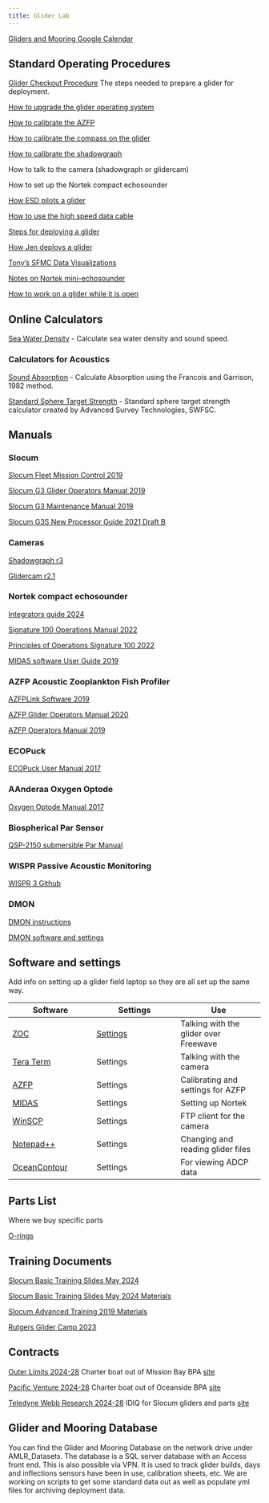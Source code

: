 ```yaml
---
title: Glider Lab
---
```



[Gliders and Mooring Google Calendar](https://calendar.google.com/calendar/embed?src=noaa.gov_v9l4l68ihu9n2svmno3tk1qvec%40group.calendar.google.com&ctz=America%2FLos_Angeles){target="_blank"}

## Standard Operating Procedures

[Glider Checkout Procedure](https://docs.google.com/document/d/1FdrB_BeSkKoy3XOzIwfmd_sm7aAwoaeT9AQfz0bkh8A/edit){target="_blank"} The steps needed to prepare a glider for deployment.

[How to upgrade the glider operating system](https://docs.google.com/document/d/1fospbDFkPfeCtmj6wJtINlZGb13-bkNIAn2fKB5Ek1s/edit){target="_blank"}

[How to calibrate the AZFP](https://docs.google.com/document/d/10sJRgIOPb4awRG6GcpJIfy7RDksZSbjWxIXCW1Xk1Qw/edit){target="_blank"}

[How to calibrate the compass on the glider](https://docs.google.com/document/d/1Ny_K8jxSWA71vFyzvtJ7bK2i5aDPo2gu/edit?usp=sharing&ouid=102683297276185841842&rtpof=true&sd=true){target="_blank"}

[How to calibrate the shadowgraph](https://docs.google.com/document/d/1M9s7rSlgdBHxFnBTdKWelLfpMghZU3p8K5TImlIJ8FI/edit){target="_blank"}

How to talk to the camera (shadowgraph or glidercam)

How to set up the Nortek compact echosounder

[How ESD pilots a glider](https://docs.google.com/document/d/1nPnl30IcK-sAbd-i1x3YUq--M43Z5XNxo1Eev1fYsJM/edit?usp=sharing){target="_blank"}

[How to use the high speed data cable](https://docs.google.com/document/d/10WD0RvmtD3B5yXnNhMeQiUxuK524cDntec29c57cEyI/edit?usp=sharing){target="_blank"}

[Steps for deploying a glider](https://docs.google.com/document/d/1bxen4GvXxmZZoXP24-Mn_2fjzKx7fJx0l_CkeGul-oI/edit){target="_blank"}

[How Jen deploys a glider](https://docs.google.com/document/d/1nHKAF2F_UOV8gzQ825N7KCo8QvZ-3XBhDxQDVqCU6Po/edit?usp=sharing){target="_blank"}

[Tony's SFMC Data Visualizations](https://docs.google.com/document/d/1GgaZyglCF5wDOZruK5Ewc5HsKpwMg3jxkPrCb9s_g4k/edit?usp=sharing){target="_blank"}

[Notes on Nortek mini-echosounder](https://docs.google.com/document/d/11ih0V16ZixwDb9c7f-6vLbt-bbhiwrVagAG_7VGKJaU/edit?usp=sharing){target="_blank"}

[How to work on a glider while it is open](https://docs.google.com/document/d/1a_N0zhSXgMQSYMxEsWwzVrb4hMajXvOHCJinXlJvthc/edit?usp=sharing){target="_blank"}


## Online Calculators

[Sea Water Density](https://fermi.jhuapl.edu/denscalc.html){target="_blank"} - Calculate sea water density and sound speed.

### Calculators for Acoustics

[Sound Absorption](http://resource.npl.co.uk/acoustics/techguides/seaabsorption/){target="_blank"} - Calculate Absorption using the Francois and Garrison, 1982 method.

[Standard Sphere Target Strength](https://www.fisheries.noaa.gov/data-tools/standard-sphere-target-strength-calculator){target="_blank"} - Standard sphere target strength calculator created by Advanced Survey Technologies, SWFSC.

## Manuals

### **Slocum**


[Slocum Fleet Mission Control 2019](https://drive.google.com/file/d/15n3mQmRP0_HTuUXbMi6hEEYOIGd81sb5/view?usp=drive_link){target="_blank"}

[Slocum G3 Glider Operators Manual 2019](https://drive.google.com/file/d/1qQWFOZMSv8FQZmk8_7XItLFRQ1CCArOd/view?usp=drive_link){target="_blank"}

[Slocum G3 Maintenance Manual 2019](https://drive.google.com/file/d/1NHIC_bQe2xjB3sw42vuT_aK9cup8pQAF/view){target="_blank"}

[Slocum G3S New Processor Guide 2021 Draft B](https://drive.google.com/file/d/1nfxGecTRVpzeVXK3owIZv7FprvylL2W_/view){target="_blank"}

### **Cameras**

[Shadowgraph r3](https://drive.google.com/file/d/1Ns-b0VmK9DmwB6rKtL0uP9s6vl4i2PLE/view?usp=sharing){target="_blank"}

[Glidercam r2.1](https://drive.google.com/file/d/1TwuEmq_5PADnZ080sjW02Yltb2_E-VOd/view){target="_blank"}

### **Nortek compact echosounder**

[Integrators guide 2024](https://drive.google.com/file/d/1alDzxEH2y8qRiVK84he_lmzSYe_p5PEo/view?usp=drive_link){target="_blank"}

[Signature 100 Operations Manual 2022](https://drive.google.com/file/d/10xkj3nGJSlXBlI_0imdwU-7tYl-BJ4ok/view?usp=drive_link){target="_blank"}

[Principles of Operations Signature 100 2022](https://drive.google.com/file/d/1lU-GrL2S-lRS9ta9jJPRC23KoUZtvVXa/view?usp=drive_link){target="_blank"}

[MIDAS software User Guide 2019](https://drive.google.com/file/d/1rMces9zavoaGUGz_UseJERyQcwnMqI0Q/view?usp=drive_link){target="_blank"}

### **AZFP Acoustic Zooplankton Fish Profiler**

[AZFPLink Software 2019](https://drive.google.com/file/d/1lapjSo5PowFz3hg0titXKRKw43TzE6PQ/view?usp=drive_link){target="_blank"}

[AZFP Glider Operators Manual 2020](https://drive.google.com/file/d/1oUlWwatlenKCCb098wAQ3-PNIiiZ3rDk/view?usp=drive_link){target="_blank"}

[AZFP Operators Manual 2019](https://drive.google.com/file/d/1PCRZJ798CCKfaZSdjb_OOFqtmLCqSmiJ/view?usp=drive_link){target="_blank"}

### **ECOPuck**

[ECOPuck User Manual 2017](https://drive.google.com/file/d/1-qq2GU-LoJZYq1lxHMppllWFkgy4y70d/view?usp=drive_link){target="_blank"}

### **AAnderaa Oxygen Optode**

[Oxygen Optode Manual 2017](https://drive.google.com/file/d/1-etHx8dsXKcp6XoSZG9PtV2HXbDQHTbv/view?usp=drive_link){target="_blank"}

### **Biospherical Par Sensor**
[QSP-2150 submersible Par Manual](https://drive.google.com/file/d/1iFpBvCYvnX0WQOrN65xoAA9qzebTGjfM/view?usp=sharing){target="_blank"}

### **WISPR Passive Acoustic Monitoring**

[WISPR 3 Github](https://github.com/embeddedocean/wispr3){target="_blank"}

### **DMON**
[DMON instructions](https://drive.google.com/file/d/1B0qPXvF9vondThmoCeFgc_b4TiKmtLQX/view?usp=drive_link){target="_blank"}

[DMON software and settings](https://drive.google.com/drive/folders/1iRRukFoOWjqd1ezeZGp7gapMBgFmJK73?usp=drive_link){target="_blank"}


## Software and settings

Add info on setting up a glider field laptop so they are all set up the same way.

| Software                                                                                       | Settings |  Use                                                                                            |
|------------------------------|------------------------------|------------------------------|
| [ZOC](https://www.emtec.com/zoc/index.html){target="_blank"}                                                    | [Settings](https://docs.google.com/document/d/1lDMAtfzKKY7XLKwakii6P_g1HGAFZYtKUMWhLEW4DUU/edit?usp=sharing){target="_blank"} | Talking with the glider over Freewave |
| [Tera Term](https://teratermproject.github.io/index-en.html){target="_blank"}                                   | Settings | Talking with the camera |                                                                                  |
| [AZFP](https://drive.google.com/file/d/16eSSKX3DGkA6UUvign7KnQwzPqhUJHil/view?usp=drive_link){target="_blank"}  | Settings |  Calibrating and settings for AZFP|                                                                                          |
| [MIDAS](https://drive.google.com/file/d/1lGYgthRRTBOQShaTqlrB233jWfp_uRZV/view?usp=drive_link){target="_blank"} | Settings | Setting up Nortek |                                                                                            |
| [WinSCP](https://winscp.net/eng/index.php){target="_blank"}                                                     | Settings | FTP client for the camera |                                                                                            |
| [Notepad++](https://notepad-plus-plus.org/){target="_blank"}                                                    | Settings  | Changing and reading glider files |  
| [OceanContour](https://oceanillumination.com/){target="_blank"}												 | Settings  | For viewing ADCP data |                                                                                       |

## Parts List
Where we buy specific parts

[O-rings](documents/O-rings.md){target="_blank"}

## Training Documents

[Slocum Basic Training Slides May 2024](https://drive.google.com/file/d/15O-BuBtiOovHT-yFzKEvVNwmOnNgvnjW/view?usp=drive_link){target="_blank"}

[Slocum Basic Training Slides May 2024 Materials](https://drive.google.com/drive/folders/1TFtmFJRK5apAygQBu0I0FzWULkcj0Wuq?usp=drive_link){target="_blank"}

[Slocum Advanced Training 2019 Materials](https://drive.google.com/drive/folders/1J3KsCSu_GY0ig4K4oV3MvDlINFPDyqim?usp=drive_link){target="_blank"}

[Rutgers Glider Camp 2023](https://drive.google.com/drive/folders/1cx8iuoX5duVvjwIw6RTQChlb1mFERctT?usp=drive_link){target="_blank"}

## Contracts

[Outer Limits 2024-28](https://drive.google.com/file/d/10IzLqGHu_7d6_8tS502Z2ny15joWZ_Sh/view?usp=drive_link){target="_blank"} Charter boat out of Mission Bay BPA [site](https://www.outerlimit.net/){target="_blank"}

[Pacific Venture 2024-28](https://drive.google.com/file/d/1RBtK_C4E4CEsA-l35DK0bf7-PqMbhuud/view?usp=drive_link){target="_blank"} Charter boat out of Oceanside BPA [site](https://www.pacific-venture.com/){target="_blank"}

[Teledyne Webb Research 2024-28](https://drive.google.com/file/d/1_8WzrrVxbi9TgE-HvbDqZZI5n8mLUHuH/view?usp=drive_link){target="_blank"} IDIQ for Slocum gliders and parts [site](https://www.teledynemarine.com/brands/webb-research/){target="_blank"}

## Glider and Mooring Database

You can find the Glider and Mooring Database on the network drive under AMLR_Datasets. The database is a SQL server database with an Access front end. This is also possible via VPN. It is used to track glider builds, days and inflections sensors have been in use, calibration sheets, etc. We are working on scripts to get some standard data out as well as populate yml files for archiving deployment data. 

